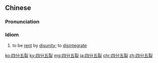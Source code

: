 ==Chinese==
{{zh-forms}}

===Pronunciation===
{{zh-pron
|m=sìfēn wǔliè
|c=sei3 fan6 ng5 lit3
|cat=id
}}

===Idiom===
{{zh-idiom}}

# to be [[rent]] by [[disunity]]; to [[disintegrate]]

[[ko:四分五裂]]
[[ky:四分五裂]]
[[mg:四分五裂]]
[[ja:四分五裂]]
[[chr:四分五裂]]
[[zh:四分五裂]]